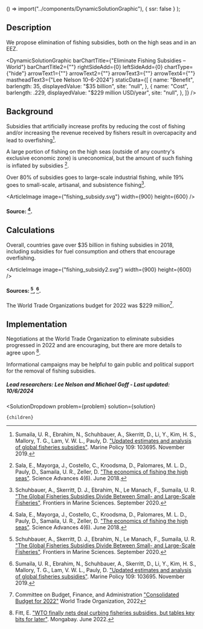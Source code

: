 
  () => import("../components/DynamicSolutionGraphic"),
  { ssr: false }
);


## Description

We propose elimination of fishing subsidies, both on the high seas and in an EEZ.

<DynamicSolutionGraphic
  barChartTitle={"Eliminate Fishing Subsidies – World"}
  barChartTitle2={""}
  rightSideAdd={0}
  leftSideAdd={0}
  chartType={"hide"}
  arrowText1={""}
  arrowText2={""}
  arrowText3={""}
  arrowText4={""}
  mastheadText3={"Lee Nelson 10-6-2024"}
 staticData={[
    {
     name: "Benefit",
      barlength: 35,
      displayedValue: "$35 billion",
      site: "null",
    },
    {
      name: "Cost",
      barlength: .229,
      displayedValue: "$229 million USD/year",
      site: "null",
    },
  ]}
/>


## Background
Subsidies that artificially increase profits by reducing the cost of fishing and/or increasing the revenue received by fishers result in overcapacity and lead to overfishing[^"31"].

A large portion of fishing on the high seas (outside of any country's exclusive economic zone) is uneconomical, but the amount of such fishing is inflated by subsidies [^"29"].

Over 80% of subsidies goes to large-scale industrial fishing, while 19% goes to small-scale, artisanal, and subsistence fishing[^"30"].


<ArticleImage image={"fishing_subsidy.svg"} width={900} height={600} />
#### Source: [^"29"].

## Calculations
Overall, countries gave over $35 billion in fishing subsidies in 2018, including subsidies for fuel consumption and others that encourage overfishing.

<ArticleImage image={"fishing_subsidy2.svg"} width={900} height={600} />
#### Sources: [^"30"], [^"31"].

The World Trade Organizations budget for 2022 was $229 million[^"1"].


## Implementation

Negotiations at the World Trade Organization to eliminate subsidies progressed in 2022 and are encouraging, but there are more details to agree upon [^"9"].

Informational campaigns may be helpful to gain public and political support for the removal of fishing subsidies.

##### Lead researchers: Lee Nelson and Michael Goff - Last updated: 10/6/2024

[^"9"]: Fitt, E. ["WTO finally nets deal curbing fisheries subsidies, but tables key bits for later"](https://news.mongabay.com/2022/06/wto-finally-nets-deal-curbing-fisheries-subsidies-but-tables-key-bits-for-later/). Mongabay. June 2022.

[^"29"]: Sala, E., Mayorga, J., Costello, C., Kroodsma, D., Palomares, M. L. D., Pauly, D., Samaila, U. R., Zeller, D. ["The economics of fishing the high seas"](https://www.science.org/doi/10.1126/sciadv.aat2504). Science Advances 4(6). June 2018.

[^"30"]: Schuhbauer, A., Skerritt, D. J., Ebrahim, N., Le Manach, F., Sumaila, U. R. ["The Global Fisheries Subsidies Divide Between Small- and Large-Scale Fisheries"](https://www.frontiersin.org/articles/10.3389/fmars.2020.539214/full). Frontiers in Marine Sciences. September 2020.

[^"31"]: Sumaila, U. R., Ebrahim, N., Schuhbauer, A., Skerritt, D., Li, Y., Kim, H. S., Mallory, T. G., Lam, V. W. L., Pauly, D. ["Updated estimates and analysis of global fisheries subsidies"](https://www.sciencedirect.com/science/article/pii/S0308597X19303677?via%3Dihub). Marine Policy 109: 103695. November 2019.

[^"1"]: Committee on Budget, Finance, and Administration ["Consolidated Budget for 2022"](https://www.wto.org/english/thewto_e/secre_e/budget_e.htm) World Trade Organization, 2022


  <SolutionDropdown 
    problem={problem} 
    solution={solution}
  >
    {children}
  </SolutionDropdown>

